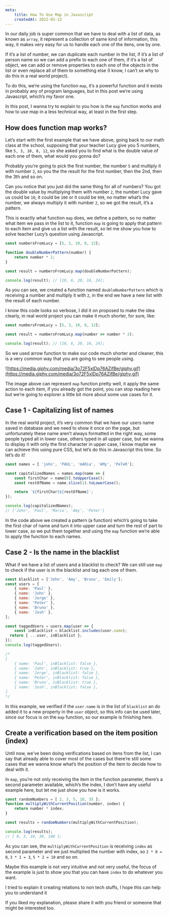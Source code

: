 ```yaml
---
meta:
    title: How To Use Map in Javascript
    createdAt: 2022-03-13
---
```


In our daily job is super common that we have to deal with a list of data, as known as `array`, it represent a collection of same kind of information, this way, it makes very easy for us to handle each one of the itens, one by one.

If it’s a list of number, we can duplicate each number in the list, if it’s a list of person name so we can add a prefix to each one of them, if it’s a list of object, we can add or remove properties to each one of the objects in the list or even replace all of them to something else (I know, I can’t se why to do this in a real world project).

To do this, we’re using the function `map`, it’s a powerful function and it exists in probably any of program languages, but in this post we’re using Javascript, which’s my favor one.

In this post, I wanna try to explain to you how is the `map` function works and how to use map in a less technical way, at least in the first step.

## How does function map works?

Let’s start with the first example that we have above, going back to our math class at the school, supposing that your teacher Lucy give you 5 numbers, like `5, 3, 10, 8, 12`, so she asked you to find what is the double value of each one of them, what would you gonna do?

Probably you’re going to pick the first number, the number `5` and multiply it with number `2`, so you the the result for the first number, then the 2nd, then the 3th and so on.

Can you notice that you just did the same thing for all of numbers? You got the double value by multiplying them with number `2`, the number Lucy gave us could be `10`, it could be `100` or it could be `999`, no matter what’s the number, we always multiply it with number `2`, so we got the result, it’s a pattern.

This is exactly what function `map` does, we define a pattern, so no matter what item we pass in the list to it, function `map` is going to apply that pattern to each item and give us a list with the result, so let me show you how to solve teacher Lucy’s question using Javascript.

```javascript
const numbersFromLucy = [5, 3, 10, 8, 12];

function doubleNumberPattern(number) {
	return number * 2;
}

const result = numbersFromLucy.map(doubleNumberPattern);

console.log(result); // [10, 6, 20, 16, 24];
```

As you can see, we created a function named `doubleNumberPattern` which is receiving a number and multiply it with `2`, in the end we have a new list with the result of each number.

I know this code looks so verbose, I did it on proposed to make the idea clearly, in real world project you can make it much shorter, for sure, like:

```javascript
const numbersFromLucy = [5, 3, 10, 8, 12];

const result = numbersFromLucy.map(number => number * 2);

console.log(result); // [10, 6, 20, 16, 24];
```

So we used arrow function to make our code much shorter and cleaner, this is a very common way that you are going to see people using.

![https://media.giphy.com/media/3o72F5xIDp76AZifBe/giphy.gif](https://media.giphy.com/media/3o72F5xIDp76AZifBe/giphy.gif)

The image above can represent `map` function pretty well, it apply the same action to each item, if you already got the point, you can stop reading here but we’re going to explorer a little bit more about some use cases for it.

## Case 1 - Capitalizing list of names

In the real world project, it’s very common that we have our users name saved in database and we need to show it once on the page, but unfortunately these name aren’t always formatted in the right way, some people typed all in lower case, others typed in all upper case, but we wanna to display it with only the first character in upper case, I know maybe we can achieve this using pure CSS, but let’s do this in Javascript this time. So let’s do it!

```javascript
const names = [ 'john', 'PAUL', 'mARia', 'AMy', 'PeTeR'];

const capitalizedNames = names.map(name => {
	const firstChar = name[0].toUpperCase();
	const restOfName = name.slice(1).toLowerCase();

	return `${firstChar}${restOfName}`;
});

console.log(capitalizedNames);
// ['John', 'Paul', 'Maria', 'Amy', 'Peter']
```

In the code above we created a pattern (a function) which’s going to take the first char of name and turn it into upper case and turn the rest of part to lower case, so we put them together and using the `map` function we’re able to apply the function to each names.

## Case 2 - Is the name in the blacklist

What if we have a list of users and a blacklist to check? We can still use `map` to check if the user is in the blacklist and tag each one of them.

```javascript
const blacklist = ['John', 'Amy', 'Bruno', 'Emily'];
const users = [
	{ name: 'Paul' },
	{ name: 'John' },
	{ name: 'Jorge' },
	{ name: 'Peter' },
	{ name: 'Bruno' },
	{ name: 'Josh' },
];

const taggedUsers = users.map(user => {
	const inBlacklist = blacklist.includes(user.name);
  return { ...user, inBlacklist };
});
console.log(taggedUsers);

/*
[
	{ name: 'Paul', inBlacklist: false },
	{ name: 'John', inBlacklist: true },
	{ name: 'Jorge', inBlacklist: false },
	{ name: 'Peter', inBlacklist: false },
	{ name: 'Bruno', inBlacklist: true },
	{ name: 'Josh', inBlacklist: false },
]
*/
```

In this example, we verified if the `user.name` is in the list of `blacklist` an do added it to a new property in the `user` object, so this info can be used later, since our focus is on the `map` function, so our example is finishing here.

## Create  a verification based on the item position (index)

Until now, we’ve been doing verifications based on itens from the list, I can say that already able to cover most of the cases but there’re still some cases that we wanna know what’s the position of the item to decide how to deal with it.

In `map`, you’re not only receiving the item in the function parameter, there’s a second parameter available, which’s the index, I don’t have any useful example here, but let me just show you how is it works.

```javascript
const randomNumbers = [ 2, 3, 5, 10, 35 ];
function multiplyWithCurrentPosition(number, index) {
	return number * index;
}

const results = randomNumbers(multiplyWithCurrentPosition);

console.log(results);
// [ 0, 3, 10, 30, 140 ];
```

As you can see, the `multiplyWithCurrentPosition` is receiving `index` as second parameter and we just multiplied the number with index, so `2 * 0 = 0`, `3 * 1 = 3`, `5 * 2 = 10` and so on.

Maybe this example is not very intuitive and not very useful, the focus of the example is just to show you that you can have `index` to do whatever you want.

I tried to explain it creating relations to non tech stuffs, I hope this can help you to understand it

If you liked my explanation, please share it with you friend or someone that might be interested too.
